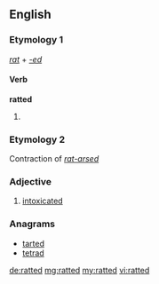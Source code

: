 ==English==

===Etymology 1===
''[[rat#Verb|rat]]'' + ''[[-ed]]''

====Verb====
'''ratted'''

# {{en-past of|rat}}

===Etymology 2===
Contraction of ''[[rat-arsed]]''

===Adjective===
{{en-adj}}

# {{British|slang}} [[intoxicated]]

===Anagrams===
* [[tarted#English|tarted]]
* [[tetrad#English|tetrad]]

[[de:ratted]]
[[mg:ratted]]
[[my:ratted]]
[[vi:ratted]]